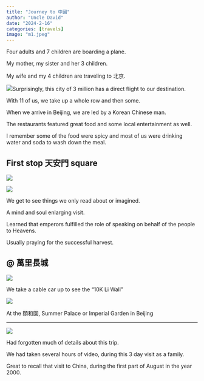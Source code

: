 ```yaml
---
title: "Journey to 中國"
author: "Uncle David"
date: "2024-2-16"
categories: [travels]
image: "m1.jpeg"
---
```


Four adults and 7 children are boarding a plane.

My mother, my sister and her 3 children.

My wife and my 4 children are traveling to 北京.

![](images/009.jpg)Surprisingly, this city of 3 million has a direct flight to our destination.

With 11 of us, we take up a whole row and then some.

When we arrive in Beijing, we are led by a Korean Chinese man.

The restaurants featured great food and some local entertainment as well.

I remember some of the food were spicy and most of us were drinking water and soda to wash down the meal.

## First stop 天安門 square

![](images/LND_F26D64C8-48F9-494D-AAFA-862F187D2835-EDIT.jpg)

![](m1.jpeg)

We get to see things we only read about or imagined.

A mind and soul enlarging visit.

Learned that emperors fulfilled the role of speaking on behalf of the people to Heavens.

Usually praying for the successful harvest.

## @ 萬里長城

![](images/DSC00035-01.JPG)

We take a cable car up to see the "10K Li Wall"

![](images/DSC00054.JPG)

At the 頤和園, Summer Palace or Imperial Garden in Beijing

---

![](m2.jpeg)

Had forgotten much of details about this trip.

We had taken several hours of video, during this 3 day visit as a family.

Great to recall that visit to China, during the first part of August in the year 2000.

```{=html}
<script src="https://utteranc.es/client.js"
repo="https://github.com/spencerirvinereed/blogComment"
issue-term="pathname"
theme="github-light"
crossorigin="anonymous"
async>
</script>
```

